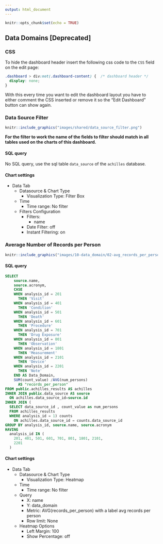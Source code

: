 ```yaml
---
output: html_document
---
```


```r
knitr::opts_chunk$set(echo = TRUE)
```

## Data Domains [Deprecated]

<!-- Discuss the goal of this dashboard... TO DO -->

### CSS {-}

To hide the dashboard header insert the following css code to the `CSS` field on the edit page:

```css
.dashboard > div:not(.dashboard-content) {  /* dashboard header */
  display: none;
}
```

With this every time you want to edit the dashboard layout you have to either comment the CSS inserted
or remove it so the "Edit Dashboard" button can show again.

### Data Source Filter {-}

```r
knitr::include_graphics("images/shared/data_source_filter.png")
```

**For the filter to work the name of the fields to filter should match in all tables used on the charts of this dashboard.**

#### SQL query {-}

No SQL query, use the sql table `data_source` of the `achilles` database.

#### Chart settings {-}

- Data Tab
  - Datasource & Chart Type
    - Visualization Type: Filter Box
  - Time
    - Time range: No filter
  - Filters Configuration
    - Filters:
      - name
    - Date Filter: off
    - Instant Filtering: on

### Average Number of Records per Person {-#avgRecordsPerPerson}

```r
knitr::include_graphics("images/10-data_domain/02-avg_records_per_person.png")
```

#### SQL query {-}

```sql
SELECT 
    source.name,
    source.acronym,
    CASE 
    WHEN analysis_id = 201
      THEN 'Visit'
    WHEN analysis_id = 401
      THEN 'Condition'
    WHEN analysis_id = 501
      THEN 'Death'
    WHEN analysis_id = 601
      THEN 'Procedure'
    WHEN analysis_id = 701
      THEN 'Drug Exposure'
    WHEN analysis_id = 801
      THEN 'Observation'
    WHEN analysis_id = 1801
      THEN 'Measurement'
    WHEN analysis_id = 2101
      THEN 'Device'
    WHEN analysis_id = 2201
      THEN 'Note'
    END AS Data_Domain,
    SUM(count_value) /AVG(num_persons)
      AS "records_per_person"
FROM public.achilles_results AS achilles
INNER JOIN public.data_source AS source
  ON achilles.data_source_id=source.id
INNER JOIN (
  SELECT data_source_id , count_value as num_persons
  FROM achilles_results
  WHERE analysis_id = 1) counts
    ON achilles.data_source_id = counts.data_source_id
GROUP BY analysis_id, source.name, source.acronym
HAVING
  analysis_id IN (
    201, 401, 501, 601, 701, 801, 1801, 2101,
    2201
  )
```

#### Chart settings {-}

- Data Tab
  - Datasource & Chart Type
    - Visualization Type: Heatmap
  - Time
    - Time range: No filter
  - Query
    - X: name
    - Y: data_domain
    - Metric: AVG(records_per_person) with a label avg records per person
    - Row limit: None
  - Heatmap Options
    - Left Margin: 100
    - Show Percentage: off
